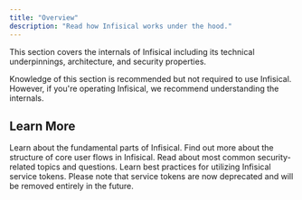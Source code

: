 ```yaml
---
title: "Overview"
description: "Read how Infisical works under the hood."
---
```


This section covers the internals of Infisical including its technical underpinnings, architecture, and security properties.

<Note>
    Knowledge of this section is recommended but not required to use Infisical. However, if you're operating Infisical, we recommend understanding the internals.
</Note>

## Learn More

<CardGroup cols={2}>
  <Card href="./components" title="Components" icon="boxes-stacked" color="#000000">
    Learn about the fundamental parts of Infisical.
  </Card>
  <Card href="./flows" title="Flows" icon="bars-staggered" color="#000000">
    Find out more about the structure of core user flows in Infisical.
  </Card>
  <Card
    href="./security"
    title="Security"
    icon="shield"
    color="#000000"
  >
    Read about most common security-related topics and questions.
  </Card>
  <Card
    href="./service-tokens"
    title="Service tokens"
    icon="ticket"
    color="#000000"
  >
    Learn best practices for utilizing Infisical service tokens. Please note that service tokens are now deprecated and will be removed entirely in the future.
  </Card>
</CardGroup>
